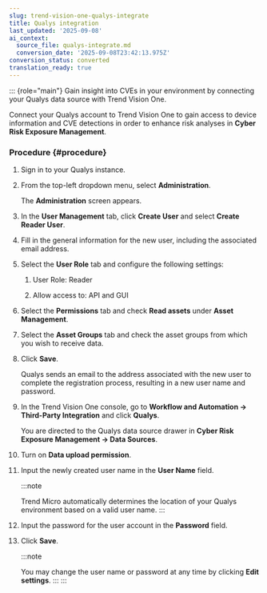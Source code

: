 ```yaml
---
slug: trend-vision-one-qualys-integrate
title: Qualys integration
last_updated: '2025-09-08'
ai_context:
  source_file: qualys-integrate.md
  conversion_date: '2025-09-08T23:42:13.975Z'
conversion_status: converted
translation_ready: true
---
```


::: {role="main"}
Gain insight into CVEs in your environment by connecting your Qualys data source with Trend Vision One.

Connect your Qualys account to Trend Vision One to gain access to device information and CVE detections in order to enhance risk analyses in **Cyber Risk Exposure Management**.

### Procedure {#procedure}

1.  Sign in to your Qualys instance.

2.  From the top-left dropdown menu, select **Administration**.

    The **Administration** screen appears.

3.  In the **User Management** tab, click **Create User** and select **Create Reader User**.

4.  Fill in the general information for the new user, including the associated email address.

5.  Select the **User Role** tab and configure the following settings:

    1.  User Role: Reader

    2.  Allow access to: API and GUI

6.  Select the **Permissions** tab and check **Read assets** under **Asset Management**.

7.  Select the **Asset Groups** tab and check the asset groups from which you wish to receive data.

8.  Click **Save**.

    Qualys sends an email to the address associated with the new user to complete the registration process, resulting in a new user name and password.

9.  In the Trend Vision One console, go to **Workflow and Automation → Third-Party Integration** and click **Qualys**.

    You are directed to the Qualys data source drawer in **Cyber Risk Exposure Management → Data Sources**.

10. Turn on **Data upload permission**.

11. Input the newly created user name in the **User Name** field.

    :::note

    Trend Micro automatically determines the location of your Qualys environment based on a valid user name.
    :::

12. Input the password for the user account in the **Password** field.

13. Click **Save**.

    :::note

    You may change the user name or password at any time by clicking **Edit settings**.
    :::
:::
